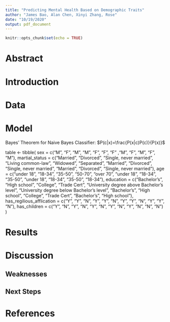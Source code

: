 ```yaml
---
title: "Predicting Mental Health Based on Demographic Traits"
author: "James Bao, Alan Chen, Xinyi Zhang, Rose"
date: "10/19/2020"
output: pdf_document
---
```


```r
knitr::opts_chunk$set(echo = TRUE)
```

# Abstract
# Introduction

# Data


# Model

Bayes' Theorem for Naive Bayes Classifier:
$P(c|x)=\frac{P(x|c)P(c)}{P(x)}$

<!-- using 12 rows of dummy data until we get the real data -->
table <- tibble(
  sex = c("M", "F", "M", "M", "F", "F", "F" ,"M", "F", "M", "F", "M"),
  martial_status = c("Married", "Divorced", "Single, never married", "Living common-law", "Widowed", "Separated", "Married", "Divorced", "Single, never married", "Married", "Divorced", "Single, never married"),
  age = c("under 18", "18-34", "35-50", "50-70", "over 70", "under 18", "18-34", "35-50", "under 18", "18-34", "35-50", "18-34"),
  education = c("Bachelor's", "High school", "College", "Trade Cert", "University degree above Bachelor's level", "University degree below Bachelor's level", "Bachelor's", "High school", "College", "Trade Cert", "Bachelor's", "High school"),
  has_regilious_afflication = c("Y", "Y", "N", "Y", "Y", "N", "Y", "Y", "N", "Y", "Y", "N"),
  has_children = c("Y", "N", "Y", "N", "Y", "N", "Y", "N", "Y", "N", "N", "N")
)


# Results
# Discussion
## Weaknesses
## Next Steps

# References
